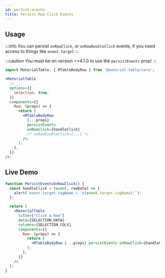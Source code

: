 ```yaml
---
id: persist-events
title: Persist Row Click Events
---
```



## Usage

:::info
You can persist `onRowClick`, or `onRowDoubleClick` events, if you need access to things like `event.target`
:::

:::caution
You must be on version >=4.1.0 to use the `persistEvents` prop!
:::

```jsx
import MaterialTable, { MTableBodyRow } from '@material-table/core';

<MaterialTable
  // ...
  options={{
    selection: true,
  }}
  components={{
    Row: (props) => {
      return (
        <MTableBodyRow
          {...props}
          persistEvents
          onRowClick={handleClick}
          /* onRowDoubleClick={...} */
        />;
      );
    },
  }}
/>;
```

## Live Demo

<InfoBannerAboutGlobalVarsInDemos />

```jsx live
function PersistEventsOnRowClick() {
  const handleClick = (event, rowData) => {
    alert(`event.target.tagName = '${event.target.tagName}'`);
  };

  return (
    <MaterialTable
      title={"Click a Row"}
      data={SELECTION_DATA}
      columns={SELECTION_COLS}
      components={{
        Row: (props) => {
          return (
            <MTableBodyRow {...props} persistEvents onRowClick={handleClick} />
          );
        },
      }}
    />
  );
}
```
